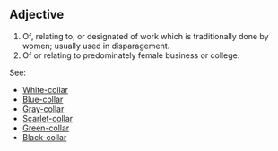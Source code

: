 ==Adjective==

#Of, relating to, or designated of work which is traditionally done by women; usually used in disparagement.
#Of or relating to predominately female business or college.

See:

* [[White-collar]]
* [[Blue-collar]]
* [[Gray-collar]]
* [[Scarlet-collar]]
* [[Green-collar]]
* [[Black-collar]]